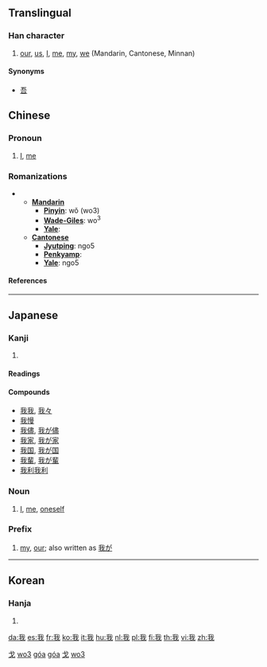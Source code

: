 {{zh-hanzi|{{zh-lookup|我}}}}
==Translingual==
{{Han stroke|[[Image:我-order.gif]]}}
===Han character===
{{Han char|rn=62|rad=戈|as=03|sn=7|four=2355<sub>0</sub>|canj=竹手戈 (HQI)}}
# [[our]], [[us]], [[I]], [[me]], [[my]], [[we]] (Mandarin, Cantonese, Minnan)


====Synonyms====
* [[吾]]

==Chinese==
{{zh-pinyin|wǒ|góa|ngo5}}
===Pronoun===
# [[I]], [[me]]

===Romanizations===
** '''[[Mandarin]]'''
*** '''[[Pinyin]]''': wǒ (wo3)
*** '''[[Wade-Giles]]''': wo<sup>3</sup>
*** '''[[Yale]]''': 
** '''[[Cantonese]]'''
*** '''[[Jyutping]]''': ngo5
*** '''[[Penkyamp]]''': 
*** '''[[Yale]]''': ngo5


====References====
{{Han ref|kx=0412.010|dkj=11545|hdz=21401.020|uh=6211|ud=25105|bh=A7DA|bd=42970}}
----
==Japanese==
===Kanji===
{{ja-kanji|grade=|rs=戈03}}
# {{defn|Japanese}} 
====Readings====
{{ja-readings|on=[[が]] (ga)|kun=[[われ]] (ware), [[わ]] (wa)}}



====Compounds====
*[[我我]], [[我々]]
*[[我慢]]
*[[我儘]], [[我が儘]]
*[[我家]], [[我が家]]
*[[我国]], [[我が国]]
*[[我輩]], [[我が輩]]
*[[我利我利]]

===Noun===
{{ja-noun|k|hira=われ|rom=ware}}
#[[I]], [[me]], [[oneself]]

===Prefix===
{{ja-pos|k|prefix|hira=わが|rom=waga}}
#[[my]], [[our]]; also written as [[我が]]
----
==Korean==
===Hanja===
{{ko-hanja|hangeul=아|eumhun=|rv=a|mr=a|y=a}}
# {{defn|Korean}}


[[Category:zh-tw:Pronouns|戈]]
[[Category:zh-cn:Pronouns|wo3]]
[[Category:nan-tw:Pronouns|góa]]
[[Category:nan-cn:Pronouns|góa]]
[[Category:zh-tw:Beginning Mandarin|戈]]
[[Category:zh-cn:Beginning Mandarin|wo3]]



[[da:我]]
[[es:我]]
[[fr:我]]
[[ko:我]]
[[it:我]]
[[hu:我]]
[[nl:我]]
[[pl:我]]
[[fi:我]]
[[th:我]]
[[vi:我]]
[[zh:我]]